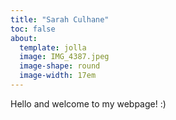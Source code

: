```yaml
---
title: "Sarah Culhane"
toc: false
about:
  template: jolla
  image: IMG_4387.jpeg
  image-shape: round
  image-width: 17em
---
```


Hello and welcome to my webpage! :)
